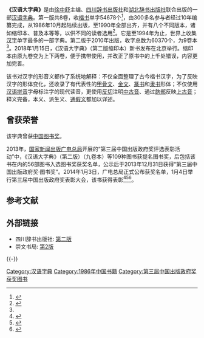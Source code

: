 {{Distinguish|漢語大詞典}}
{{Infobox Book
| name                 = 汉语大字典
| image                = 
| caption              = 
| author               = 汉语大字典编纂委员会
| title_orig           =        
| translator           =
| illustrator          =
| cover_artist         = 
| country              = {{CHN}}
| language             = 中文
| series               =
| subject              =
| genre                = 字典
| publisher            = [[四川辞书出版社|四川辞书出版社]]<br>[[湖北辞书出版社|湖北辞书出版社]]（第一版）<br>[[崇文书局|崇文书局]]（第二版）
| release_date         = 1986年10月-1990年10月（第一版，共八卷）<br>2010年（第二版，共九卷）
| chinese_release_date =
| media_type           =
| pages                = 
| size_weight          =
| format               = 16
| isbn                 = 
| oclc                 =
| preceded_by          =
| followed_by          =
}}
'''《汉语大字典》'''是由[[徐中舒|徐中舒]]主编、[[四川辞书出版社|四川辞书出版社]]和[[湖北辞书出版社|湖北辞书出版社]]联合出版的一部[[汉语|汉语]][[字典|字典]]。第一版共8卷，收[[楷书|楷书]]单字54678个<ref name=fjhzz>{{cite web|url=http://www.chinaxwcb.com/xwcbpaper/html/2010-04/19/content_8373.htm|title=《汉语大字典》：与时俱进 再谱新篇|publisher=《中国新闻出版报》电子版网頁|date=2010-04-19|accessdate=2011-09-03|archive-url=https://web.archive.org/web/20120919125712/http://www.chinaxwcb.com/xwcbpaper/html/2010-04/19/content_8373.htm|archive-date=2012-09-19|dead-url=yes}}</ref>，由300多名参与者经过10年编纂完成，从1986年10月起陆续出版，至1990年全部出齐，并有八个不同版本，诸如缩印本、普及本等等，以供不同的读者选用<ref>{{cite web|url=http://finance.qq.com/a/20090830/000217.htm|title=中国规模最大的辞书：《汉语大字典》|publisher=腾讯网|date=2009-08-30|accessdate=2011-09-03|archive-date=2018-06-13|archive-url=https://web.archive.org/web/20180613084620/https://finance.qq.com/a/20090830/000217.htm|dead-url=no}}</ref>。它是至1994年为止，世界上收集[[汉字|汉字]]单字最多的一部字典。第二版于2010年出版，收字总数为60370个，为9卷本<ref name=fjhzz/>。2018年1月15日，《汉语大字典》（第二版缩印本）新书发布在北京举行。缩印本由原九卷变为上下两卷，便于携带使用，并改正了原书中的上千处错误，内容更加完善。

该书对汉字的形音义都作了系统地解释：不仅全面整理了古今楷书汉字，为了反映汉字的形体变化，还收录了有代表性的[[甲骨文|甲骨文]]、[[金文|金文]]、[[篆书|篆书]]和[[隶书|隶书]]形体；不仅使用[[汉语拼音|汉语拼音]]字母标注字的现代读音，更使用[[反切|反切]]注明[[中古汉语|中古音]]、通过[[韵部|韵部]]反映[[上古汉语|上古音]]；释义完备，本义、派生义、[[通假字|通假义]]都加以详述。

== 曾获荣誉 ==
该字典曾获[[中国图书奖|中国图书奖]]。 

2013年，[[国家新闻出版广电总局|国家新闻出版广电总局]]开展的“第三届中国出版政府奖评选表彰活动”中，《汉语大字典》（第二版）（九卷本）等109种图书获提名图书奖，后包括该书在内的56部图书入选图书奖获奖名单，公示后于2013年12月31日获得“第三届中国出版政府奖·图书奖”。2014年1月3日，广电总局正式公布获奖名单，1月4日举行第三届中国出版政府奖表彰大会，该书获得表彰<ref>{{cite web |author1=第三届中国出版政府奖评奖工作领导小组办公室 |title=第三届中国出版政府奖入选获奖名单公示 |url=http://www.gapp.gov.cn/news/1664/170282.shtml |website=国家新闻出版广电总局 |accessdate=2020-02-28 |date=2013-12-19 |archive-date=2020-02-28 |archive-url=https://web.archive.org/web/20200228082529/http://www.gapp.gov.cn/news/1664/170282.shtml |dead-url=no }}</ref><ref>{{cite web |author1=国家新闻出版广电总局 |title=关于第三届中国出版政府奖表彰决定 |url=http://www.gapp.gov.cn/news/1663/185706.shtml |website=国家新闻出版广电总局 |accessdate=2020-02-28 |date=2014-01-03 |archive-date=2020-02-28 |archive-url=https://web.archive.org/web/20200228081030/http://www.gapp.gov.cn/news/1663/185706.shtml |dead-url=no }}</ref><ref>{{cite journal |title=第三届中国出版政府奖表彰大会召开 |journal=中国出版 |date=2014 |issue=2 |page=3}}</ref>。

== 参考文献 ==
{{Reflist}}

== 外部链接 ==
* 四川辞书出版社: [http://220.167.54.88:8092/scrp/bookdetail.cfm?iBookNo=2329&sYc=1-1 第二版] {{Wayback|url=http://220.167.54.88:8092/scrp/bookdetail.cfm?iBookNo=2329&sYc=1-1 |date=20180309120258 }}
* 崇文书局: [http://www.cwbook.cn/plus/view.php?aid=2 第2版] {{Wayback|url=http://www.cwbook.cn/plus/view.php?aid=2 |date=20200903054440 }}

{{-}}
{{汉语辞书}}
[[Category:汉语字典|Category:汉语字典]]
[[Category:1986年中国书籍|Category:1986年中国书籍]]
[[Category:第三届中国出版政府奖获奖图书|Category:第三届中国出版政府奖获奖图书]]